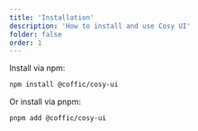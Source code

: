 ```yaml
---
title: 'Installation'
description: 'How to install and use Cosy UI'
folder: false
order: 1
---
```


Install via npm:

```bash
npm install @coffic/cosy-ui
```

Or install via pnpm:

```bash
pnpm add @coffic/cosy-ui
``` 